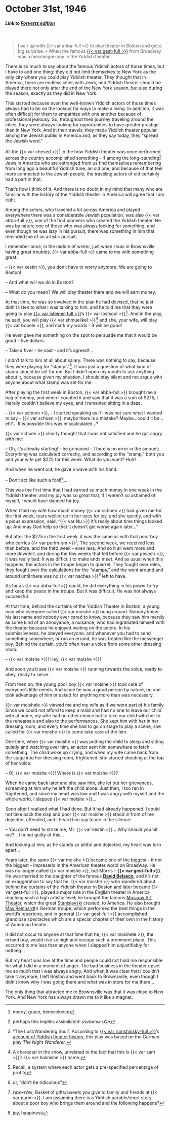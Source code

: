 # October 31st, 1946

##### _Link to [Forverts edition](https://www.nli.org.il/en/newspapers/frw/1946/10/31/01/)_ {.unnumbered}

<br>

> I pair up with {{< var abba-full >}} to play theater in Boston and get a big surprise. -- When the famous [{{< var gest-full >}}](https://en.wikipedia.org/wiki/Morris_Gest) from Broadway was a messenger-boy in the Yiddish theater.

There is so much to say about the famous Yiddish actors of those times, but I have to add one thing: they did not limit themselves to New York as the only city where you could play Yiddish theater. They thought that in America, there are endless cities with Jews, and Yiddish theater should be played there not only after the end of the New York season, but also during the season, exactly as they did in New York.

This started because even the well-known Yiddish actors of those times always had to be on the lookout for ways to make a living. In addition, it was often difficult for them to empathize with one another because of professional jealousy. So, throughout their journey traveling around the cities, they were always looking for opportunities to have greater prestige than in New York. And in their travels, they made Yiddish theater popular among the Jewish public in America and, as they say today, they "spread the Jewish word."

All the {{< var chesed >}}^[mercy, grace, benevolence] in the how Yiddish theater was once performed across the country accomplished something - if among the long-standing^[perhaps this implies assimilated: אלט–געזעסענע] Jews in America who are estranged from us find themselves remembering from long ago a beautiful Yiddish tune, an old one, and because of that feel more connected to the Jewish people, the traveling actors of old certainly had a part in that.

That's how I think of it. And there is no doubt in my mind that many who are familiar with the history of the Yiddish theater in America will agree that I am right.

Among the actors, who traveled a lot across America and played everywhere there was a considerable Jewish population, was also {{< var abba-full >}}, one of the first pioneers who created the Yiddish theater. He was by nature one of those who was always looking for something, and even though he was lazy in his pursuit, there was something in him that reminded me of an artistic pursuit.

I remember once, in the middle of winter, just when I was in Brownsville having great troubles, {{< var abba-full >}} came to me with something great:

-- {{< var kestin >}}, you don't have to worry anymore; We are going to Boston!

-- And what will we do in Boston?

-- What do you mean? We will play theater there and we will earn money.

At that time, he was so involved in the plan he had devised, that he just didn't listen to what I was talking to him, and he told me that they were going to play [{{< var lateiner-full >}}](https://en.wikipedia.org/wiki/Joseph_Lateiner)'s {{< var lostsoul >}}^["The Lost/Wandering Soul". According to [{{< var rumshinsky-full >}}](https://en.wikipedia.org/wiki/Joseph_Rumshinsky)'s [account of Yiddish theater history](https://www.moyt.org/exhibitions/rumshinsky/series/1952.12.08.htm), this play was based on the German play _The Night Wanderer_.]. And in the play, he said, you will play {{< var shmuelikel >}}^[A character in the show, unrelated to the fact that this is {{< var sam >}}'s {{< var haimishe >}} name.] and she, your wife, will play {{< var bobele >}}, and mark my words - it will be good!

He even gave me something on the spot to persuade me that it would be good - five dollars.

-- Take a fiver - he said - and it's agreed!...

I didn't talk to him at all about salary. There was nothing to say, because they were playing for "stamps"^[Recall, a system where each actor gets a pre-specified percentage of profits]. It was just a question of what kind of stamp should be set for me. But I didn't open my mouth to ask anything about it, because given my situation, I should stay silent and not argue with anyone about what stamp was set for me.

After playing the first week in Boston, {{< var abba-full >}} brought me a bag of money, and when I counted it and saw that it was a sum of $275, I literally couldn't believe my eyes, and I remained sitting in a daze.

-- {{< var schoen >}}, - I started speaking as if I was not sure what I wanted to say - {{< var schoen >}}, maybe there is a mistake? Maybe...could it be... eh?... It is possible this was miscalculated...?

{{< var schoen >}} clearly thought that I was not satisfied and he got angry with me:

-- Oh, it's already starting! - he grimaced - There is no error in the amount; Everything was calculated correctly, and according to the "stamp," both you and your wife get $275 for this week. What do you want? Huh?

And when he went out, he gave a wave with his hand:

-- Don't act like such a fool!^[or, "don't be ridiculous"]...

This was the first time that I had earned so much money in one week in the Yiddish theater, and my joy was so great that, if I weren't so ashamed of myself, I would have danced for joy.

When I told my wife how much money {{< var schoen >}} had given me for the first week, tears welled up in her eyes for joy, and she quietly, and with a pious expression, said, "{{< var Nu >}} it's really about time things looked up. And may God help so that it doesn't get worse again later..."

But after the $275 in the first week, it was the same as with that poor boy who carries {{< var purim-sm >}}^[שלח–מנות; Basket of gifts/sweets you give to family and friends at {{< var purim >}}. I am assuming there is a Yiddish parable/short story about a poor boy who brings them around and the following happens?]; The second week, we received less than before, and the third week - even less. And so it all went more and more downhill, and during the few weeks that fell before {{< var pesach >}}, it was really bad. It was difficult to make ends meet. And as usual when this happens, the actors in the troupe began to quarrel. They fought over roles, they fought over the calculations for the "stamps," and the went around and around until there was no {{< var naches >}}^[joy, happiness] left to have.

As far as {{< var abba-full >}} could, he did everything in his power to try and keep the peace in the troupe. But it was difficult. He was not always successful.

At that time, behind the curtains of the Yiddish Theater in Boston, a young man who everyone called {{< var moishe >}} hung around. Nobody knew his last name and nobody ever cared to know, because they saw him merely as some kind of an annoyance, a nuisance, who had ingratiated himself with the theater because he enjoyed waiting on the actors. In his submissiveness, he obeyed everyone, and whenever you had to send something somewhere, or run an errand, he was treated like the messenger boy. Behind the curtain, you'd often hear a voice from some other dressing room:

-- {{< var moishe >}}! Hey, {{< var moishe >}}!

And soon you'd see {{< var moishe >}} running towards the voice, ready to obey, ready to serve.

From then on, the young poor boy {{< var moishe >}} took care of everyone's little needs. And since he was a good person by nature, no one took advantage of him or asked for anything more than was necessary.

{{< var moishele >}} viewed me and my wife as if we were part of his family. Since we could not afford to keep a maid and had no one to leave our child with at home, my wife had no other choice but to take our child with her to the rehearsals and also to the performances. She kept him with her in her dressing room, and every time she had to go on stage to play a scene, she called for {{< var moishe >}} to come take care of the him.

One time, when {{< var moishe >}} was putting the child to sleep and sitting quietly and watching over him, an actor sent him somewhere to fetch something. The child woke up crying, and when my wife came back from the stage into her dressing room, frightened, she started shouting at the top of her voice:

-- Oi, {{< var moishe >}}! Where is {{< var moishe >}}?


When he came back later and she saw him, she let out her grievances, screaming at him why he left the child alone. Just then, I too ran in frightened, and since my heart was low and I was angry with myself and the whole world, I slapped {{< var moishe >}}...

Soon after I realized what I had done. But it had already happened. I could not take back the slap and poor {{< var moishe >}} stood in front of me dejected, offended, and I heard him say to me in the silence:

-- You don't need to strike me, Mr. {{< var kestin >}}... Why should you hit me?... I'm not guilty of this...

And looking at him, as he stands so pitiful and dejected, my heart was torn apart...

Years later, the same {{< var moishe >}} became one of the biggest - if not the biggest - impresario in the American theater world on Broadway. He was no longer called {{< var moishe >}}, but Morris - **{{< var gest-full >}}**. He was married to the daughter of the famous [**David Belasco**](https://en.wikipedia.org/wiki/David_Belasco), and it's not an exaggeration to say that he, {{< var moishe >}} who wandered about behind the curtains of the Yiddish theater in Boston and later became {{< var gest-full >}}, played a major role in the English theater in America reaching such a high artistic level; he brought the famous [Moscow Art Theater](https://en.wikipedia.org/wiki/Moscow_Art_Theatre), which the great [Stanislavski](https://en.wikipedia.org/wiki/Konstantin_Stanislavski) created, to America. He also brought [Max Reinhardt](https://en.wikipedia.org/wiki/Max_Reinhardt)'s German troupe, which performed the best things in the world's repertoire, and in general {{< var gest-full >}} accomplished grandiose spectacles which are a special chapter of their own in the history of American theater.

It did not occur to anyone at that time that he, {{< var moishele >}}, the errand boy, would rise so high and occupy such a prominent place. This occurred to me less than anyone when I slapped him unjustifiably for nothing...

But my heart was low at the time and people could not hold me responsible for what I did in a moment of anger. The bad business in the theater upset me so much that I was always angry. And when it was clear that I couldn't take it anymore, I left Boston and went back to Brownsville, even though I didn't know why I was going there and what was in store for me there...

The only thing that attracted me to Brownsville was that it was close to New York. And New York has always drawn me to it like a magnet.
